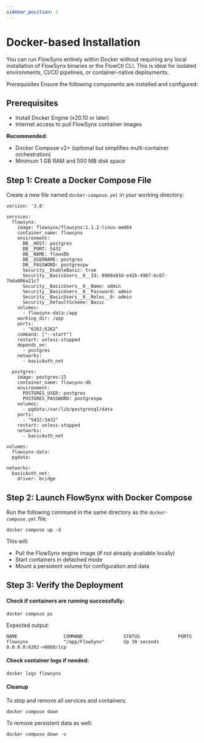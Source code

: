 ```yaml
---
sidebar_position: 3
---
```


# Docker-based Installation

You can run FlowSynx entirely within Docker without requiring any local installation of FlowSynx binaries or the FlowCtl CLI. 
This is ideal for isolated environments, CI/CD pipelines, or container-native deployments.

Prerequisites
Ensure the following components are installed and configured:

## Prerequisites
- Install Docker Engine (v20.10 or later)
- Internet access to pull FlowSynx container images

**Recommended:**
- Docker Compose v2+ (optional but simplifies multi-container orchestration)
- Minimum 1 GB RAM and 500 MB disk space

## Step 1: Create a Docker Compose File
Create a new file named `docker-compose.yml` in your working directory:
```
version: '3.8'

services:
  flowsynx:
    image: flowsynx/flowsynx:1.1.2-linux-amd64
    container_name: flowsynx
    environment:
      DB__HOST: postgres
      DB__PORT: 5432
      DB__NAME: flowxDb
      DB__USERNAME: postgres
      DB__PASSWORD: postgrespw
      Security__EnableBasic: true
      Security__BasicUsers__0__Id: 0960a93d-e42b-4987-bc07-7bda806a21c7
      Security__BasicUsers__0__Name: admin
      Security__BasicUsers__0__Password: admin
      Security__BasicUsers__0__Roles__0: admin
      Security__DefaultScheme: Basic
    volumes:
      - flowsynx-data:/app
    working_dir: /app
    ports:
      - "6262:6262"
    command: ["--start"]
    restart: unless-stopped
    depends_on:
      - postgres
    networks:
      - basicAuth_net

  postgres:
    image: postgres:15
    container_name: flowsynx-db
    environment:
      POSTGRES_USER: postgres
      POSTGRES_PASSWORD: postgrespw
    volumes:
      - pgdata:/var/lib/postgresql/data
    ports:
      - "5432:5432"
    restart: unless-stopped
    networks:
      - basicAuth_net

volumes:
  flowsynx-data:
  pgdata:
  
networks:
  basicAuth_net:
    driver: bridge
```

## Step 2: Launch FlowSynx with Docker Compose
Run the following command in the same directory as the `docker-compose.yml` file:
```
docker compose up -d
```

This will:
- Pull the FlowSynx engine image (if not already available locally)
- Start containers in detached mode
- Mount a persistent volume for configuration and data

## Step 3: Verify the Deployment
#### Check if containers are running successfully:
```
docker compose ps
```

Expected output:
```
NAME                 COMMAND               STATUS              PORTS
flowsynx             "/app/FlowSynx"       Up 30 seconds       0.0.0.0:6262->8080/tcp
```

#### Check container logs if needed:
```
docker logs flowsynx
```

#### Cleanup
To stop and remove all services and containers:
```
docker compose down
```

To remove persistent data as well:
```
docker compose down -v
```